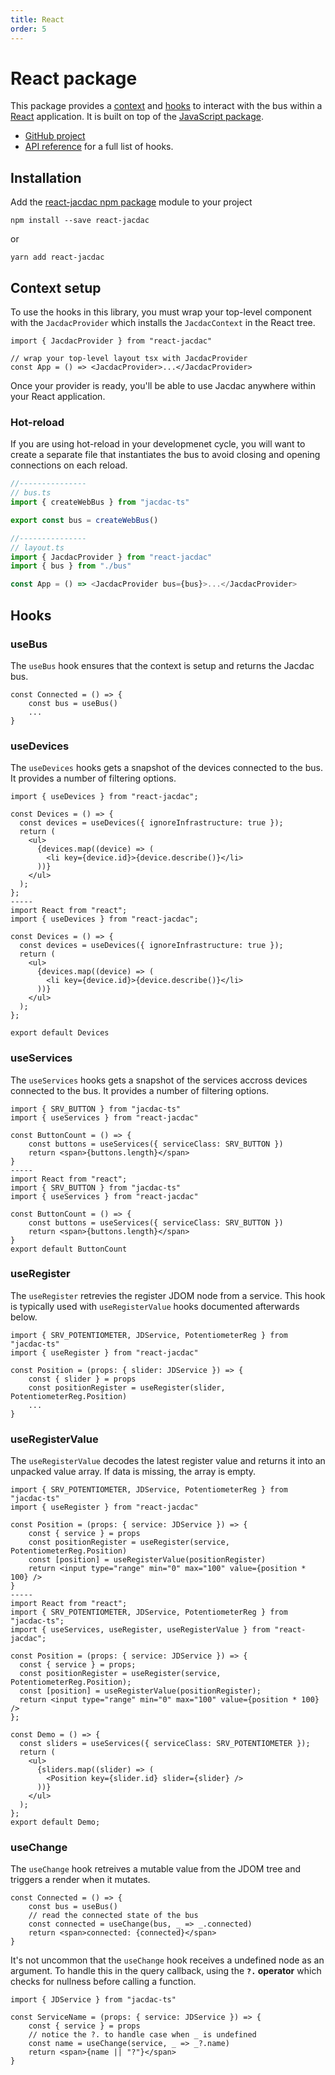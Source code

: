 ```yaml
---
title: React
order: 5
---
```


# React package

This package provides a [context](https://reactjs.org/docs/context.html) and [hooks](https://reactjs.org/docs/hooks-intro.html) to interact with the bus within a [React](https://reactjs.org/) application.
It is built on top of the [JavaScript package](/clients/javascript).

-   [GitHub project](https://github.com/microsoft/react-jacdac)
-   [API reference](https://microsoft.github.io/react-jacdac/) for a full list of hooks.

## Installation

Add the [react-jacdac npm package](https://www.npmjs.com/package/react-jacdac) module
to your project

```
npm install --save react-jacdac
```

or

```
yarn add react-jacdac
```

## Context setup

To use the hooks in this library, you must wrap your top-level component with the `JacdacProvider` which installs the `JacdacContext` in the React tree.

```tsx
import { JacdacProvider } from "react-jacdac"

// wrap your top-level layout tsx with JacdacProvider
const App = () => <JacdacProvider>...</JacdacProvider>
```

Once your provider is ready, you'll be able to use Jacdac anywhere within your React application.

### Hot-reload

If you are using hot-reload in your developmenet cycle, you will want to create a separate file that instantiates the bus
to avoid closing and opening connections on each reload.

```javascript
//---------------
// bus.ts
import { createWebBus } from "jacdac-ts"

export const bus = createWebBus()

//---------------
// layout.ts
import { JacdacProvider } from "react-jacdac"
import { bus } from "./bus"

const App = () => <JacdacProvider bus={bus}>...</JacdacProvider>
```

## Hooks

### useBus

The `useBus` hook ensures that the context is setup and returns the Jacdac bus.

```tsx
const Connected = () => {
    const bus = useBus()
    ...
}
```

### useDevices

The `useDevices` hooks gets a snapshot of the devices connected to the bus. It provides a number of filtering options.

```tsx
import { useDevices } from "react-jacdac";

const Devices = () => {
  const devices = useDevices({ ignoreInfrastructure: true });
  return (
    <ul>
      {devices.map((device) => (
        <li key={device.id}>{device.describe()}</li>
      ))}
    </ul>
  );
};
-----
import React from "react";
import { useDevices } from "react-jacdac";

const Devices = () => {
  const devices = useDevices({ ignoreInfrastructure: true });
  return (
    <ul>
      {devices.map((device) => (
        <li key={device.id}>{device.describe()}</li>
      ))}
    </ul>
  );
};

export default Devices
```

### useServices

The `useServices` hooks gets a snapshot of the services accross devices connected to the bus. It provides a number of filtering options.

```tsx
import { SRV_BUTTON } from "jacdac-ts"
import { useServices } from "react-jacdac"

const ButtonCount = () => {
    const buttons = useServices({ serviceClass: SRV_BUTTON })
    return <span>{buttons.length}</span>
}
-----
import React from "react";
import { SRV_BUTTON } from "jacdac-ts"
import { useServices } from "react-jacdac"

const ButtonCount = () => {
    const buttons = useServices({ serviceClass: SRV_BUTTON })
    return <span>{buttons.length}</span>
}
export default ButtonCount
```

### useRegister

The `useRegister` retrevies the register JDOM node from a service. This hook is typically used with `useRegisterValue` hooks
documented afterwards below.

```tsx
import { SRV_POTENTIOMETER, JDService, PotentiometerReg } from "jacdac-ts"
import { useRegister } from "react-jacdac"

const Position = (props: { slider: JDService }) => {
    const { slider } = props
    const positionRegister = useRegister(slider, PotentiometerReg.Position)
    ...
}
```

### useRegisterValue

The `useRegisterValue` decodes the latest register value and returns it into an unpacked value array.
If data is missing, the array is empty.

```tsx
import { SRV_POTENTIOMETER, JDService, PotentiometerReg } from "jacdac-ts"
import { useRegister } from "react-jacdac"

const Position = (props: { service: JDService }) => {
    const { service } = props
    const positionRegister = useRegister(service, PotentiometerReg.Position)
    const [position] = useRegisterValue(positionRegister)
    return <input type="range" min="0" max="100" value={position * 100} />
}
-----
import React from "react";
import { SRV_POTENTIOMETER, JDService, PotentiometerReg } from "jacdac-ts";
import { useServices, useRegister, useRegisterValue } from "react-jacdac";

const Position = (props: { service: JDService }) => {
  const { service } = props;
  const positionRegister = useRegister(service, PotentiometerReg.Position);
  const [position] = useRegisterValue(positionRegister);
  return <input type="range" min="0" max="100" value={position * 100} />
};

const Demo = () => {
  const sliders = useServices({ serviceClass: SRV_POTENTIOMETER });
  return (
    <ul>
      {sliders.map((slider) => (
        <Position key={slider.id} slider={slider} />
      ))}
    </ul>
  );
};
export default Demo;
```

### useChange

The `useChange` hook retreives a mutable value from the JDOM tree and triggers a render when it mutates.

```tsx
const Connected = () => {
    const bus = useBus()
    // read the connected state of the bus
    const connected = useChange(bus, _ => _.connected)
    return <span>connected: {connected}</span>
}
```

It's not uncommon that the `useChange` hook receives a undefined node as an argument.
To handle this in the query callback, using the **`?.` operator** which checks for nullness before calling a function.

```tsx
import { JDService } from "jacdac-ts"

const ServiceName = (props: { service: JDService }) => {
    const { service } = props
    // notice the ?. to handle case when _ is undefined
    const name = useChange(service, _ => _?.name)
    return <span>{name || "?"}</span>
}
```
